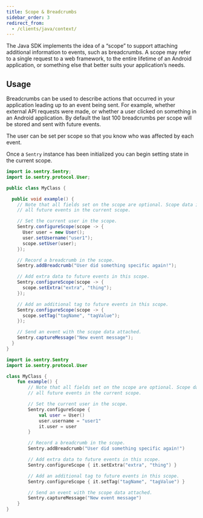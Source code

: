 ```yaml
---
title: Scope & Breadcrumbs
sidebar_order: 3
redirect_from:
  - /clients/java/context/
---
```


The Java SDK implements the idea of a “scope” to support attaching additional information to events, such as breadcrumbs. A scope may refer to a single request to a web framework, to the entire lifetime of an Android application, or something else that better suits your application’s needs.

## Usage

Breadcrumbs can be used to describe actions that occurred in your application leading up to an event being sent. For example, whether external API requests were made, or whether a user clicked on something in an Android application. By default the last 100 breadcrumbs per scope will be stored and sent with future events.

The user can be set per scope so that you know who was affected by each event.

Once a `Sentry` instance has been initialized you can begin setting state in the current scope.

```java {tabTitle:Java}
import io.sentry.Sentry;
import io.sentry.protocol.User;

public class MyClass {

  public void example() {
    // Note that all fields set on the scope are optional. Scope data is copied onto
    // all future events in the current scope.

    // Set the current user in the scope.
    Sentry.configureScope(scope -> {
      User user = new User();
      user.setUsername("user1");
      scope.setUser(user);
    });

    // Record a breadcrumb in the scope.
    Sentry.addBreadcrumb("User did something specific again!");

    // Add extra data to future events in this scope.
    Sentry.configureScope(scope -> {
      scope.setExtra("extra", "thing");
    });

    // Add an additional tag to future events in this scope.
    Sentry.configureScope(scope -> {
      scope.setTag("tagName", "tagValue");
    });

    // Send an event with the scope data attached.
    Sentry.captureMessage("New event message");
  }
}
```

```kotlin {tabTitle:Kotlin}
import io.sentry.Sentry
import io.sentry.protocol.User

class MyClass {
    fun example() {
        // Note that all fields set on the scope are optional. Scope data is copied onto
        // all future events in the current scope.

        // Set the current user in the scope.
        Sentry.configureScope {
            val user = User()
            user.username = "user1"
            it.user = user
        }

        // Record a breadcrumb in the scope.
        Sentry.addBreadcrumb("User did something specific again!")

        // Add extra data to future events in this scope.
        Sentry.configureScope { it.setExtra("extra", "thing") }

        // Add an additional tag to future events in this scope.
        Sentry.configureScope { it.setTag("tagName", "tagValue") }

        // Send an event with the scope data attached.
        Sentry.captureMessage("New event message")
    }
}
```
